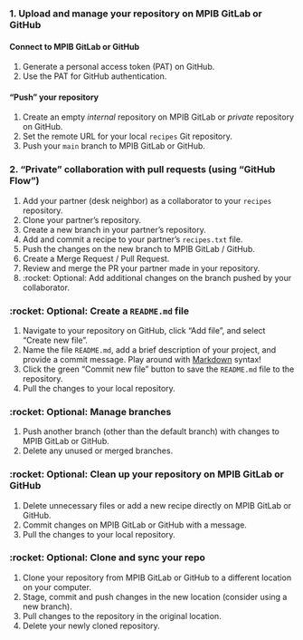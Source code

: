 ### 1. Upload and manage your repository on MPIB GitLab or GitHub

#### Connect to MPIB GitLab or GitHub

1. Generate a personal access token (PAT) on GitHub.
1. Use the PAT for GitHub authentication.

#### "Push" your repository

1. Create an empty *internal* repository on MPIB GitLab or *private* repository on GitHub.
1. Set the remote URL for your local `recipes` Git repository.
1. Push your `main` branch to MPIB GitLab or GitHub.

### 2. "Private" collaboration with pull requests (using "GitHub Flow")

1. Add your partner (desk neighbor) as a collaborator to your `recipes` repository.
1. Clone your partner's repository.
1. Create a new branch in your partner's repository.
1. Add and commit a recipe to your partner's `recipes.txt` file.
1. Push the changes on the new branch to MPIB GitLab / GitHub.
1. Create a Merge Request / Pull Request.
1. Review and merge the PR your partner made in your repository.
1. :rocket: Optional: Add additional changes on the branch pushed by your collaborator.

### :rocket: Optional: Create a `README.md` file

1. Navigate to your repository on GitHub, click "Add file", and select "Create new file".
1. Name the file `README.md`, add a brief description of your project, and provide a commit message.
Play around with [Markdown](https://www.markdownguide.org/) syntax!
1. Click the green "Commit new file" button to save the `README.md` file to the repository.
1. Pull the changes to your local repository.

### :rocket: Optional: Manage branches

1. Push another branch (other than the default branch) with changes to MPIB GitLab or GitHub.
2. Delete any unused or merged branches.

### :rocket: Optional: Clean up your repository on MPIB GitLab or GitHub

1. Delete unnecessary files or add a new recipe directly on MPIB GitLab or GitHub.
2. Commit changes on MPIB GitLab or GitHub with a message.
3. Pull the changes to your local repository.

### :rocket: Optional: Clone and sync your repo

1. Clone your repository from MPIB GitLab or GitHub to a different location on your computer.
2. Stage, commit and push changes in the new location (consider using a new branch).
3. Pull changes to the repository in the original location.
4. Delete your newly cloned repository.
